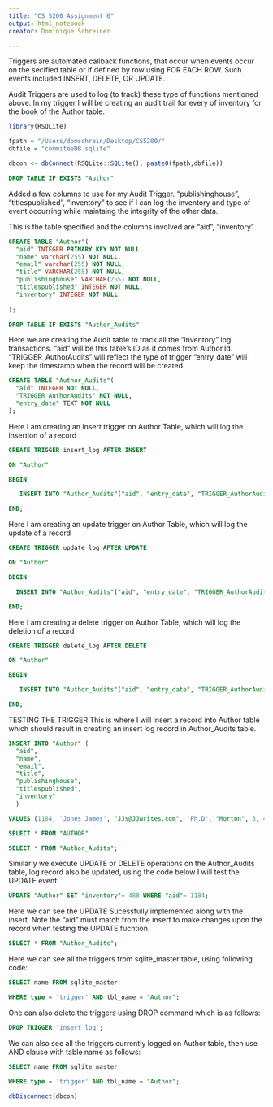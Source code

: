 ```yaml
---
title: "CS 5200 Assignment 6"
output: html_notebook
creator: Dominique Schreiner

---
```


Triggers are automated callback functions, that occur when events occur on the secified table or if defined by row using FOR EACH ROW. Such events included INSERT, DELETE, OR UPDATE. 

Audit Triggers are used to log (to track) these type of functions mentioned above. In my trigger I will be creating an audit trail for every of inventory for the book of the  Author table. 

```r
library(RSQLite)

fpath = "/Users/domschrein/Desktop/CS5200/"
dbfile = "commiteeDB.sqlite"

dbcon <- dbConnect(RSQLite::SQLite(), paste0(fpath,dbfile))
```


```sql
DROP TABLE IF EXISTS "Author"
```

Added a few columns to use for my Audit Trigger. "publishinghouse",
"titlespublished", "inventory" to see if I can log the inventory and type of event occurring while maintaing the integrity of the other data. 

This is the table specified and the columns involved are "aid", "inventory" 
```sql
CREATE TABLE "Author"(
  "aid" INTEGER PRIMARY KEY NOT NULL,
  "name" varchar(255) NOT NULL,
  "email" varchar(255) NOT NULL,
  "title" VARCHAR(255) NOT NULL,
  "publishinghouse" VARCHAR(255) NOT NULL,
  "titlespublished" INTEGER NOT NULL,
  "inventory" INTEGER NOT NULL
  
);
```

```sql
DROP TABLE IF EXISTS "Author_Audits"
```

Here we are creating the Audit table to track all the  "inventory" log transactions.
"aid" will be this table's ID as it comes from Author.Id.
"TRIGGER_AuthorAudits" will reflect the type of trigger 
"entry_date" will keep the timestamp when the record will be created. 
```sql
CREATE TABLE "Author_Audits"(
  "aid" INTEGER NOT NULL,
  "TRIGGER_AuthorAudits" NOT NULL,
  "entry_date" TEXT NOT NULL
);

```

Here I am creating an insert trigger on Author Table, which will log the insertion of a record
```sql
CREATE TRIGGER insert_log AFTER INSERT

ON "Author"

BEGIN

   INSERT INTO "Author_Audits"("aid", "entry_date", "TRIGGER_AuthorAudits") VALUES (new.aid, datetime('now'), 'INSERT');

END;
```


Here I am creating an update trigger on Author Table, which will log the update of a record
```sql
CREATE TRIGGER update_log AFTER UPDATE

ON "Author"

BEGIN

  INSERT INTO "Author_Audits"("aid", "entry_date", "TRIGGER_AuthorAudits") VALUES (new.aid, datetime('now'), 'UPDATE');

END;
```


Here I am creating a delete trigger on Author Table, which will log the deletion of a record
```sql
CREATE TRIGGER delete_log AFTER DELETE

ON "Author"

BEGIN

   INSERT INTO "Author_Audits"("aid", "entry_date", "TRIGGER_AuthorAudits") VALUES (new.aid, datetime('now'), 'DELETE');

END;

```

TESTING THE TRIGGER
This is where I will insert a record into Author table which should result in creating an insert log record in Author_Audits table. 
```sql
INSERT INTO "Author" (
  "aid",
  "name",
  "email",
  "title",
  "publishinghouse",
  "titlespublished",
  "inventory"
  )

VALUES (1184, 'Jones James', "JJs@JJwrites.com", 'Ph.D', "Morton", 3, 489)
```

```sql
SELECT * FROM "AUTHOR"
```


```sql
SELECT * FROM "Author_Audits";
```

Similarly we execute UPDATE or DELETE operations on the Author_Audits table, log record also be updated, using the code below I will test the UPDATE event:
```sql
UPDATE "Author" SET "inventory"= 488 WHERE "aid"= 1184;
```

Here we can see the UPDATE Sucessfully implemented along with the insert. 
Note the "aid" must match from the insert to make changes upon the record when testing the UPDATE fucntion.
```sql
SELECT * FROM "Author_Audits";
```


Here we can see all the triggers from sqlite_master table, using following code:
```sql
SELECT name FROM sqlite_master

WHERE type = 'trigger' AND tbl_name = "Author";

```

One can also delete the triggers using DROP command which is as follows:
```sql
DROP TRIGGER 'insert_log'; 
```

We can also see all the triggers currently logged on Author table, then use AND clause with table name as follows:
```sql
SELECT name FROM sqlite_master

WHERE type = 'trigger' AND tbl_name = "Author";
```

```r
dbDisconnect(dbcon)
```

